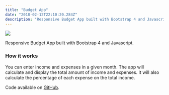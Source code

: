 ```yaml
---
title: "Budget App"
date: "2018-02-12T22:10:20.284Z"
description: "Responsive Budget App built with Bootstrap 4 and Javascript."
---
```


<Img
  src="/images/posts/budget-app.png"
  width={2154}
  height={1232}
  caption="budget app project"
/>

Responsive Budget App built with Bootstrap 4 and Javascript.

### How it works

You can enter income and expenses in a given month.
The app will calculate and display the total amount of income and expenses.
It will also calculate the percentage of each expense on the total income.

Code available on [GitHub](https://github.com/eneax/budgetApp).
